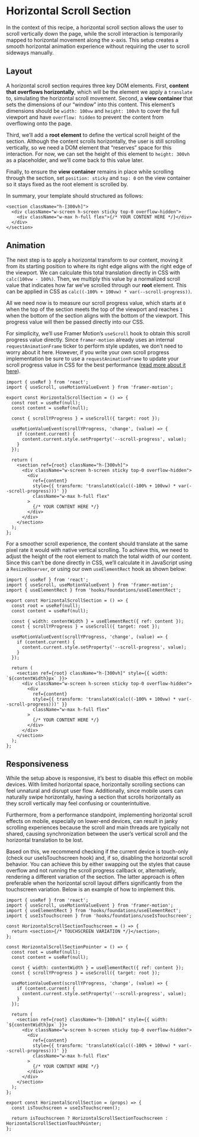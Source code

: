 
# Horizontal Scroll Section

In the context of this recipe, a horizontal scroll section allows the user to scroll vertically down the page, while the scroll interaction is temporarily mapped to horizontal movement along the x-axis. This setup creates a smooth horizontal animation experience without requiring the user to scroll sideways manually.

<HorizontalScrollSection />

## Layout

A horizontal scroll section requires three key DOM elements. First, **content that overflows horizontally**, which will be the element we apply a `translate` to, simulating the horizontal scroll movement. Second, a **view container** that sets the dimensions of our “window” into this content. This element’s dimensions should be `width: 100vw` and `height: 100vh` to cover the full viewport and have `overflow: hidden` to prevent the content from overflowing onto the page.

Third, we’ll add a **root element** to define the vertical scroll height of the section. Although the content scrolls horizontally, the user is still scrolling vertically, so we need a DOM element that “reserves” space for this interaction. For now, we can set the height of this element to `height: 300vh` as a placeholder, and we’ll come back to this value later.

Finally, to ensure the **view container** remains in place while scrolling through the section, set `position: sticky` and `top: 0` on the view container so it stays fixed as the root element is scrolled by.

In summary, your template should structured as follows:

```tsx copy
<section className="h-[300vh]">
  <div className="w-screen h-screen sticky top-0 overflow-hidden">
    <div className="w-max h-full flex">{/* YOUR CONTENT HERE */}</div>
  </div>
</section>
```

## Animation

The next step is to apply a horizontal transform to our content, moving it from its starting position to where its right edge aligns with the right edge of the viewport. We can calculate this total translation directly in CSS with `calc(100vw - 100%)`. Then, we multiply this value by a normalized scroll value that indicates how far we’ve scrolled through our **root** element. This can be applied in CSS as `calc((-100% + 100vw) * var(--scroll-progress))`.

All we need now is to measure our scroll progress value, which starts at `0` when the top of the section meets the top of the viewport and reaches `1` when the bottom of the section aligns with the bottom of the viewport. This progress value will then be passed directly into our CSS.

For simplicity, we’ll use Framer Motion’s `useScroll` hook to obtain this scroll progress value directly. Since `framer-motion` already uses an internal `requestAnimationFrame` ticker to perform style updates, we don’t need to worry about it here. However, if you write your own scroll progress implementation be sure to use a `requestAnimationFrame` to update your scroll progress value in CSS for the best performance ([read more about it here](https://significa.co/blog/master-javascript-web-animations)).

```tsx copy
import { useRef } from 'react';
import { useScroll, useMotionValueEvent } from 'framer-motion';

export const HorizontalScrollSection = () => {
  const root = useRef(null);
  const content = useRef(null);

  const { scrollYProgress } = useScroll({ target: root });

  useMotionValueEvent(scrollYProgress, 'change', (value) => {
    if (content.current) {
      content.current.style.setProperty('--scroll-progress', value);
    }
  });

  return (
    <section ref={root} className="h-[300vh]">
      <div className="w-screen h-screen sticky top-0 overflow-hidden">
        <div
          ref={content}
          style={{ transform: 'translateX(calc((-100% + 100vw) * var(--scroll-progress)))' }}
          className="w-max h-full flex"
        >
          {/* YOUR CONTENT HERE */}
        </div>
      </div>
    </section>
  );
};
```

For a smoother scroll experience, the content should translate at the same pixel rate it would with native vertical scrolling. To achieve this, we need to adjust the height of the root element to match the total width of our content. Since this can’t be done directly in CSS, we’ll calculate it in JavaScript using a `ResizeObserver`, or using our own `useElementRect` hook as shown below:

```tsx copy
import { useRef } from 'react';
import { useScroll, useMotionValueEvent } from 'framer-motion';
import { useElementRect } from 'hooks/foundations/useElementRect';

export const HorizontalScrollSection = () => {
  const root = useRef(null);
  const content = useRef(null);

  const { width: contentWidth } = useElementRect({ ref: content });
  const { scrollYProgress } = useScroll({ target: root });

  useMotionValueEvent(scrollYProgress, 'change', (value) => {
    if (content.current) {
      content.current.style.setProperty('--scroll-progress', value);
    }
  });

  return (
    <section ref={root} className="h-[300vh]" style={{ width: `${contentWidth}px` }}>
      <div className="w-screen h-screen sticky top-0 overflow-hidden">
        <div
          ref={content}
          style={{ transform: 'translateX(calc((-100% + 100vw) * var(--scroll-progress)))' }}
          className="w-max h-full flex"
        >
          {/* YOUR CONTENT HERE */}
        </div>
      </div>
    </section>
  );
};
```

## Responsiveness

While the setup above is responsive, it’s best to disable this effect on mobile devices. With limited horizontal space, horizontally scrolling sections can feel unnatural and disrupt user flow. Additionally, since mobile users can naturally swipe horizontally, having a section that scrolls horizontally as they scroll vertically may feel confusing or counterintuitive.

Furthermore, from a performance standpoint, implementing horizontal scroll effects on mobile, especially on lower-end devices, can result in janky scrolling experiences because the scroll and main threads are typically not shared, causing synchronization between the user’s vertical scroll and the horizontal translation to be lost.

Based on this, we recommend checking if the current device is touch-only (check our useIsTouchscreen hook) and, if so, disabling the horizontal scroll behavior. You can achieve this by either swapping out the styles that cause overflow and not running the scroll progress callback or, alternatively, rendering a different variation of the section. The latter approach is often preferable when the horizontal scroll layout differs significantly from the touchscreen variation. Below is an example of how to implement this.

```tsx copy
import { useRef } from 'react';
import { useScroll, useMotionValueEvent } from 'framer-motion';
import { useElementRect } from 'hooks/foundations/useElementRect';
import { useIsTouchscreen } from 'hooks/foundations/useIsTouchscreen';

const HorizontalScrollSectionTouchscreen = () => {
  return <section>{/* TOUCHSCREEN VARIATION */}</section>;
};

const HorizontalScrollSectionPointer = () => {
  const root = useRef(null);
  const content = useRef(null);

  const { width: contentWidth } = useElementRect({ ref: content });
  const { scrollYProgress } = useScroll({ target: root });

  useMotionValueEvent(scrollYProgress, 'change', (value) => {
    if (content.current) {
      content.current.style.setProperty('--scroll-progress', value);
    }
  });

  return (
    <section ref={root} className="h-[300vh]" style={{ width: `${contentWidth}px` }}>
      <div className="w-screen h-screen sticky top-0 overflow-hidden">
        <div
          ref={content}
          style={{ transform: 'translateX(calc((-100% + 100vw) * var(--scroll-progress)))' }}
          className="w-max h-full flex"
        >
          {/* YOUR CONTENT HERE */}
        </div>
      </div>
    </section>
  );
};

export const HorizontalScrollSection = (props) => {
  const isTouchscreen = useIsTouchscreen();

  return isTouchscreen ? HorizontalScrollSectionTouchscreen : HorizontalScrollSectionTouchPointer;
};
```
